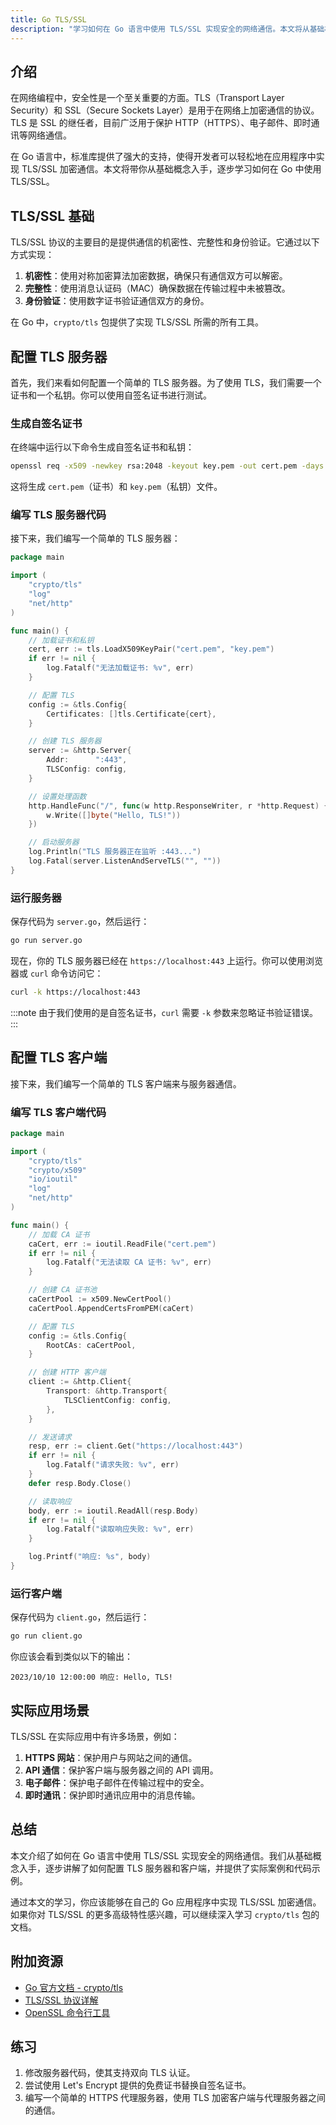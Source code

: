 ```yaml
---
title: Go TLS/SSL
description: "学习如何在 Go 语言中使用 TLS/SSL 实现安全的网络通信。本文将从基础概念入手，逐步讲解如何配置和使用 TLS/SSL，并提供实际案例和代码示例。"
---
```


## 介绍

在网络编程中，安全性是一个至关重要的方面。TLS（Transport Layer Security）和 SSL（Secure Sockets Layer）是用于在网络上加密通信的协议。TLS 是 SSL 的继任者，目前广泛用于保护 HTTP（HTTPS）、电子邮件、即时通讯等网络通信。

在 Go 语言中，标准库提供了强大的支持，使得开发者可以轻松地在应用程序中实现 TLS/SSL 加密通信。本文将带你从基础概念入手，逐步学习如何在 Go 中使用 TLS/SSL。

## TLS/SSL 基础

TLS/SSL 协议的主要目的是提供通信的机密性、完整性和身份验证。它通过以下方式实现：

1. **机密性**：使用对称加密算法加密数据，确保只有通信双方可以解密。
2. **完整性**：使用消息认证码（MAC）确保数据在传输过程中未被篡改。
3. **身份验证**：使用数字证书验证通信双方的身份。

在 Go 中，`crypto/tls` 包提供了实现 TLS/SSL 所需的所有工具。

## 配置 TLS 服务器

首先，我们来看如何配置一个简单的 TLS 服务器。为了使用 TLS，我们需要一个证书和一个私钥。你可以使用自签名证书进行测试。

### 生成自签名证书

在终端中运行以下命令生成自签名证书和私钥：

```bash
openssl req -x509 -newkey rsa:2048 -keyout key.pem -out cert.pem -days 365 -nodes
```

这将生成 `cert.pem`（证书）和 `key.pem`（私钥）文件。

### 编写 TLS 服务器代码

接下来，我们编写一个简单的 TLS 服务器：

```go
package main

import (
    "crypto/tls"
    "log"
    "net/http"
)

func main() {
    // 加载证书和私钥
    cert, err := tls.LoadX509KeyPair("cert.pem", "key.pem")
    if err != nil {
        log.Fatalf("无法加载证书: %v", err)
    }

    // 配置 TLS
    config := &tls.Config{
        Certificates: []tls.Certificate{cert},
    }

    // 创建 TLS 服务器
    server := &http.Server{
        Addr:      ":443",
        TLSConfig: config,
    }

    // 设置处理函数
    http.HandleFunc("/", func(w http.ResponseWriter, r *http.Request) {
        w.Write([]byte("Hello, TLS!"))
    })

    // 启动服务器
    log.Println("TLS 服务器正在监听 :443...")
    log.Fatal(server.ListenAndServeTLS("", ""))
}
```

### 运行服务器

保存代码为 `server.go`，然后运行：

```bash
go run server.go
```

现在，你的 TLS 服务器已经在 `https://localhost:443` 上运行。你可以使用浏览器或 `curl` 命令访问它：

```bash
curl -k https://localhost:443
```

:::note
由于我们使用的是自签名证书，`curl` 需要 `-k` 参数来忽略证书验证错误。
:::

## 配置 TLS 客户端

接下来，我们编写一个简单的 TLS 客户端来与服务器通信。

### 编写 TLS 客户端代码

```go
package main

import (
    "crypto/tls"
    "crypto/x509"
    "io/ioutil"
    "log"
    "net/http"
)

func main() {
    // 加载 CA 证书
    caCert, err := ioutil.ReadFile("cert.pem")
    if err != nil {
        log.Fatalf("无法读取 CA 证书: %v", err)
    }

    // 创建 CA 证书池
    caCertPool := x509.NewCertPool()
    caCertPool.AppendCertsFromPEM(caCert)

    // 配置 TLS
    config := &tls.Config{
        RootCAs: caCertPool,
    }

    // 创建 HTTP 客户端
    client := &http.Client{
        Transport: &http.Transport{
            TLSClientConfig: config,
        },
    }

    // 发送请求
    resp, err := client.Get("https://localhost:443")
    if err != nil {
        log.Fatalf("请求失败: %v", err)
    }
    defer resp.Body.Close()

    // 读取响应
    body, err := ioutil.ReadAll(resp.Body)
    if err != nil {
        log.Fatalf("读取响应失败: %v", err)
    }

    log.Printf("响应: %s", body)
}
```

### 运行客户端

保存代码为 `client.go`，然后运行：

```bash
go run client.go
```

你应该会看到类似以下的输出：

```
2023/10/10 12:00:00 响应: Hello, TLS!
```

## 实际应用场景

TLS/SSL 在实际应用中有许多场景，例如：

1. **HTTPS 网站**：保护用户与网站之间的通信。
2. **API 通信**：保护客户端与服务器之间的 API 调用。
3. **电子邮件**：保护电子邮件在传输过程中的安全。
4. **即时通讯**：保护即时通讯应用中的消息传输。

## 总结

本文介绍了如何在 Go 语言中使用 TLS/SSL 实现安全的网络通信。我们从基础概念入手，逐步讲解了如何配置 TLS 服务器和客户端，并提供了实际案例和代码示例。

通过本文的学习，你应该能够在自己的 Go 应用程序中实现 TLS/SSL 加密通信。如果你对 TLS/SSL 的更多高级特性感兴趣，可以继续深入学习 `crypto/tls` 包的文档。

## 附加资源

- [Go 官方文档 - crypto/tls](https://pkg.go.dev/crypto/tls)
- [TLS/SSL 协议详解](https://en.wikipedia.org/wiki/Transport_Layer_Security)
- [OpenSSL 命令行工具](https://www.openssl.org/docs/man1.1.1/man1/)

## 练习

1. 修改服务器代码，使其支持双向 TLS 认证。
2. 尝试使用 Let's Encrypt 提供的免费证书替换自签名证书。
3. 编写一个简单的 HTTPS 代理服务器，使用 TLS 加密客户端与代理服务器之间的通信。
